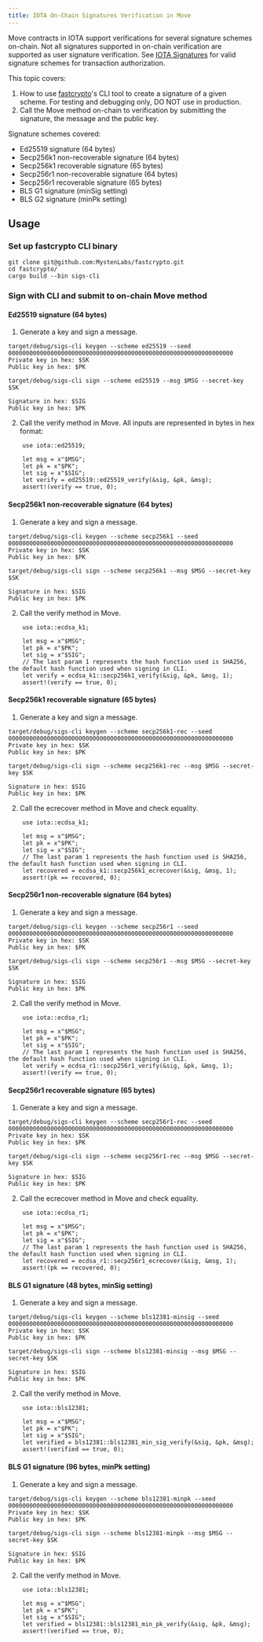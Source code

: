 ```yaml
---
title: IOTA On-Chain Signatures Verification in Move
---
```



Move contracts in IOTA support verifications for several signature schemes on-chain. Not all signatures supported in on-chain verification are supported as user signature verification. See [IOTA Signatures](../transaction-auth/signatures.mdx) for valid signature schemes for transaction authorization.

This topic covers:
1. How to use [fastcrypto](https://github.com/MystenLabs/fastcrypto)'s CLI tool to create a signature of a given scheme. For testing and debugging only, DO NOT use in production.
1. Call the Move method on-chain to verification by submitting the signature, the message and the public key. 

Signature schemes covered: 
- Ed25519 signature (64 bytes)
- Secp256k1 non-recoverable signature (64 bytes)
- Secp256k1 recoverable signature (65 bytes)
- Secp256r1 non-recoverable signature (64 bytes)
- Secp256r1 recoverable signature (65 bytes)
- BLS G1 signature (minSig setting)
- BLS G2 signature (minPk setting)

## Usage

### Set up fastcrypto CLI binary

```shell
git clone git@github.com:MystenLabs/fastcrypto.git
cd fastcrypto/
cargo build --bin sigs-cli
```

### Sign with CLI and submit to on-chain Move method

#### Ed25519 signature (64 bytes)

1. Generate a key and sign a message. 

```shell
target/debug/sigs-cli keygen --scheme ed25519 --seed 0000000000000000000000000000000000000000000000000000000000000000                
Private key in hex: $SK
Public key in hex: $PK

target/debug/sigs-cli sign --scheme ed25519 --msg $MSG --secret-key  $SK

Signature in hex: $SIG
Public key in hex: $PK
```

2. Call the verify method in Move. All inputs are represented in bytes in hex format:

```move
    use iota::ed25519;

    let msg = x"$MSG";
    let pk = x"$PK";
    let sig = x"$SIG";
    let verify = ed25519::ed25519_verify(&sig, &pk, &msg);
    assert!(verify == true, 0);
```

#### Secp256k1 non-recoverable signature (64 bytes)

1. Generate a key and sign a message. 

```shell
target/debug/sigs-cli keygen --scheme secp256k1 --seed 0000000000000000000000000000000000000000000000000000000000000000                
Private key in hex: $SK
Public key in hex: $PK

target/debug/sigs-cli sign --scheme secp256k1 --msg $MSG --secret-key $SK

Signature in hex: $SIG
Public key in hex: $PK
```

2. Call the verify method in Move.

```move
    use iota::ecdsa_k1;
    
    let msg = x"$MSG";
    let pk = x"$PK";
    let sig = x"$SIG";
    // The last param 1 represents the hash function used is SHA256, the default hash function used when signing in CLI.
    let verify = ecdsa_k1::secp256k1_verify(&sig, &pk, &msg, 1);
    assert!(verify == true, 0);
```

#### Secp256k1 recoverable signature (65 bytes)

1. Generate a key and sign a message. 

```shell
target/debug/sigs-cli keygen --scheme secp256k1-rec --seed 0000000000000000000000000000000000000000000000000000000000000000                
Private key in hex: $SK
Public key in hex: $PK

target/debug/sigs-cli sign --scheme secp256k1-rec --msg $MSG --secret-key $SK

Signature in hex: $SIG
Public key in hex: $PK
```

2. Call the ecrecover method in Move and check equality.
```move
    use iota::ecdsa_k1;

    let msg = x"$MSG";
    let pk = x"$PK";
    let sig = x"$SIG";
    // The last param 1 represents the hash function used is SHA256, the default hash function used when signing in CLI.
    let recovered = ecdsa_k1::secp256k1_ecrecover(&sig, &msg, 1);
    assert!(pk == recovered, 0);
```

#### Secp256r1 non-recoverable signature (64 bytes)

1. Generate a key and sign a message. 

```shell
target/debug/sigs-cli keygen --scheme secp256r1 --seed 0000000000000000000000000000000000000000000000000000000000000000                
Private key in hex: $SK
Public key in hex: $PK

target/debug/sigs-cli sign --scheme secp256r1 --msg $MSG --secret-key $SK

Signature in hex: $SIG
Public key in hex: $PK
```

2. Call the verify method in Move.

```move
    use iota::ecdsa_r1;

    let msg = x"$MSG";
    let pk = x"$PK";
    let sig = x"$SIG";
    // The last param 1 represents the hash function used is SHA256, the default hash function used when signing in CLI.
    let verify = ecdsa_r1::secp256r1_verify(&sig, &pk, &msg, 1);
    assert!(verify == true, 0);
```

#### Secp256r1 recoverable signature (65 bytes)

1. Generate a key and sign a message. 

```shell
target/debug/sigs-cli keygen --scheme secp256r1-rec --seed 0000000000000000000000000000000000000000000000000000000000000000                
Private key in hex: $SK
Public key in hex: $PK

target/debug/sigs-cli sign --scheme secp256r1-rec --msg $MSG --secret-key $SK

Signature in hex: $SIG
Public key in hex: $PK
```

2. Call the ecrecover method in Move and check equality.

```move
    use iota::ecdsa_r1;

    let msg = x"$MSG";
    let pk = x"$PK";
    let sig = x"$SIG";
    // The last param 1 represents the hash function used is SHA256, the default hash function used when signing in CLI.
    let recovered = ecdsa_r1::secp256r1_ecrecover(&sig, &msg, 1);
    assert!(pk == recovered, 0);
```

#### BLS G1 signature (48 bytes, minSig setting)

1. Generate a key and sign a message. 

```shell
target/debug/sigs-cli keygen --scheme bls12381-minsig --seed 0000000000000000000000000000000000000000000000000000000000000000                
Private key in hex: $SK
Public key in hex: $PK

target/debug/sigs-cli sign --scheme bls12381-minsig --msg $MSG --secret-key $SK

Signature in hex: $SIG
Public key in hex: $PK
```

2. Call the verify method in Move.

```move
    use iota::bls12381;

    let msg = x"$MSG";
    let pk = x"$PK";
    let sig = x"$SIG";
    let verified = bls12381::bls12381_min_sig_verify(&sig, &pk, &msg);
    assert!(verified == true, 0);
```

#### BLS G1 signature (96 bytes, minPk setting)

1. Generate a key and sign a message. 

```shell
target/debug/sigs-cli keygen --scheme bls12381-minpk --seed 0000000000000000000000000000000000000000000000000000000000000000                
Private key in hex: $SK
Public key in hex: $PK

target/debug/sigs-cli sign --scheme bls12381-minpk --msg $MSG --secret-key $SK

Signature in hex: $SIG
Public key in hex: $PK
```

2. Call the verify method in Move.

```move
    use iota::bls12381;

    let msg = x"$MSG";
    let pk = x"$PK";
    let sig = x"$SIG";
    let verified = bls12381::bls12381_min_pk_verify(&sig, &pk, &msg);
    assert!(verified == true, 0);
```

<Quiz questions={questions} />